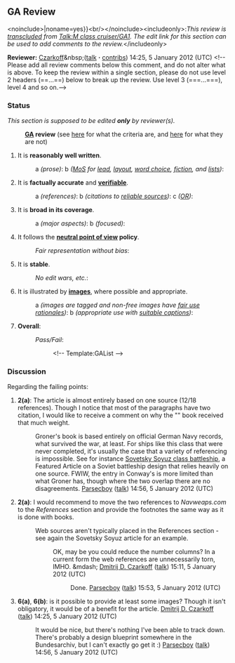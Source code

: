 <article id="34287889" title=Talk:M class cruiser/GA1>
	<talkpage id="34287889" title="Talk:M class cruiser/GA1">
==GA Review==
{{Good article tools}}
&lt;noinclude&gt;{{al|{{#titleparts:M class cruiser/GA1|-1}}|noname=yes}}&lt;br/&gt;&lt;/noinclude&gt;&lt;includeonly&gt;:''This review is [[WP:transclusion|transcluded]] from [[Talk:M class cruiser/GA1]]. The edit link for this section can be used to add comments to the review.''&lt;/includeonly&gt;

'''Reviewer:''' [[User:Czarkoff|Czarkoff]]&amp;nbsp;([[User talk:Czarkoff|talk]] '''·''' [[Special:Contributions/Czarkoff|contribs]]) 14:25, 5 January 2012 (UTC)
&lt;!-- Please add all review comments below this comment, and do not alter what is above. To keep the review within a single section, please do not use level 2 headers (==...==) below to break up the review. Use level 3 (===...===), level 4 and so on.--&gt;

=== Status ===
''This section is supposed to be edited '''only''' by reviewer(s).''
:'''[[Wikipedia:Good article nominations|GA]] review''' (see [[Wikipedia:Good article criteria|here]] for what the criteria are, and [[WP:GACN|here]] for what they are not)

#It is '''reasonably well written'''.
#:a ''(prose)'': {{GAList/check|y}} b ''([[Wikipedia:Manual of Style|MoS]] for [[WP:LEAD|lead]], [[WP:LAYOUT|layout]], [[WP:WTW|word choice]], [[WP:WAF|fiction]], and [[Wikipedia:Embedded list|lists]])'': {{GAList/check|y}}
#:: 
#It is '''factually accurate''' and '''[[Wikipedia:Verifiability|verifiable]]'''.
#:a ''(references)'': {{GAList/check|y}} b ''(citations to [[WP:RS|reliable sources]])'': {{GAList/check|y}} c ''([[Wikipedia:No original research|OR]])'': {{GAList/check|y}}
#:: 
#It is '''broad in its coverage'''.
#:a ''(major aspects)'': {{GAList/check|y}} b ''(focused)'': {{GAList/check|y}}
#:: 
#It follows the '''[[WP:NPOV|neutral point of view]] policy'''.
#:''Fair representation without bias'': {{GAList/check|y}}
#:: 
#It is '''stable'''.
#:''No edit wars, etc.'': {{GAList/check|y}}
#:: 
#It is illustrated by '''[[Wikipedia:Images|images]]''', where possible and appropriate.
#:a ''(images are tagged and non-free images have [[Wikipedia:Image_description_page#Use_rationale|fair use rationales]])'': {{GAList/check|y}} b ''(appropriate use with [[WP:CAP|suitable captions]])'': {{GAList/check|y}}
#:: 
#'''Overall''': 
#:''Pass/Fail'': {{GAList/check|y}}
#:: &lt;!-- Template:GAList --&gt;

=== Discussion ===
Regarding the failing points:
#'''2(a)''': The article is almost entirely based on one source (12/18 references). Though I notice that most of the paragraphs have two citation, I would like to receive a comment on why the &quot;{{cite book|last=Gröner|first=Erich|title=German Warships: 1815–1945|year=1990|location=Annapolis|publisher=Naval Institute Press|isbn=0-87021-790-9}}&quot; book received that much weight.
#:Groner's book is based entirely on official German Navy records, what survived the war, at least. For ships like this class that were never completed, it's usually the case that a variety of referencing is impossible. See for instance [[Sovetsky Soyuz class battleship]], a Featured Article on a Soviet battleship design that relies heavily on one source. FWIW, the entry in Conway's is more limited than what Groner has, though where the two overlap there are no disagreements. [[User:Parsecboy|Parsecboy]] ([[User talk:Parsecboy|talk]]) 14:56, 5 January 2012 (UTC)
#'''2(a)''': I would recommend to move the two references to ''Navweaps.com'' to the ''References'' section and provide the footnotes the same way as it is done with books.
#:Web sources aren't typically placed in the References section - see again the Sovetsky Soyuz article for an example.
#::OK, may be you could reduce the number columns? In a current form the web references are unnecessarily torn, IMHO. &amp;mdash; [[User:Czarkoff|Dmitrij D. Czarkoff]] ([[User talk:Czarkoff|talk]]) 15:11, 5 January 2012 (UTC)
#:::Done. [[User:Parsecboy|Parsecboy]] ([[User talk:Parsecboy|talk]]) 15:53, 5 January 2012 (UTC)
#'''6(a)''', '''6(b)''': is it possible to provide at least some images? Though it isn't obligatory, it would be of a benefit for the article. [[User:Czarkoff|Dmitrij D. Czarkoff]] ([[User talk:Czarkoff|talk]]) 14:25, 5 January 2012 (UTC)
#:It would be nice, but there's nothing I've been able to track down. There's probably a design blueprint somewhere in the Bundesarchiv, but I can't exactly go get it :) [[User:Parsecboy|Parsecboy]] ([[User talk:Parsecboy|talk]]) 14:56, 5 January 2012 (UTC)
	</talkpage>
</article>